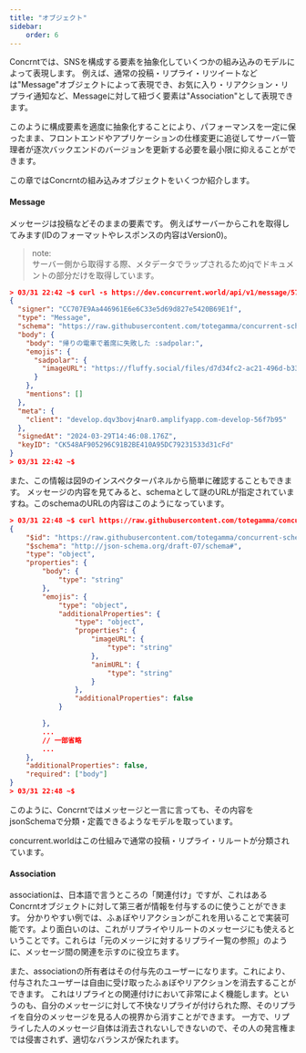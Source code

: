 ```yaml
---
title: "オブジェクト"
sidebar:
    order: 6
---
```


Concrntでは、SNSを構成する要素を抽象化していくつかの組み込みのモデルによって表現します。
例えば、通常の投稿・リプライ・リツイートなどは"Message"オブジェクトによって表現でき、お気に入り・リアクション・リプライ通知など、Messageに対して紐づく要素は"Association"として表現できます。

このように構成要素を適度に抽象化することにより、パフォーマンスを一定に保ったまま、フロントエンドやアプリケーションの仕様変更に追従してサーバー管理者が逐次バックエンドのバージョンを更新する必要を最小限に抑えることができます。

この章ではConcrntの組み込みオブジェクトをいくつか紹介します。

#### Message
メッセージは投稿などそのままの要素です。
例えばサーバーからこれを取得してみます(IDのフォーマットやレスポンスの内容はVersion0)。

> note:  
> サーバー側から取得する際、メタデータでラップされるためjqでドキュメントの部分だけを取得しています。

```json title: messageの取得(バージョン0)
> 03/31 22:42 ~$ curl -s https://dev.concurrent.world/api/v1/message/570afc5c-5b1d-420b-9934-773fedf80801 | jq '.content.payload | fromjson'
{
  "signer": "CC707E9Aa446961E6e6C33e5d69d827e5420B69E1f",
  "type": "Message",
  "schema": "https://raw.githubusercontent.com/totegamma/concurrent-schemas/master/messages/note/0.0.1.json",
  "body": {
    "body": "帰りの電車で着席に失敗した :sadpolar:",
    "emojis": {
      "sadpolar": {
        "imageURL": "https://fluffy.social/files/d7d34fc2-ac21-496d-b330-0f8531b5b0a7"
      }
    },
    "mentions": []
  },
  "meta": {
    "client": "develop.dqv3bovj4nar0.amplifyapp.com-develop-56f7b95"
  },
  "signedAt": "2024-03-29T14:46:08.176Z",
  "keyID": "CK548AF905296C91B2BE410A95DC79231533d31cFd"
}
> 03/31 22:42 ~$
```

また、この情報は図9のインスペクターパネルから簡単に確認することもできます。
メッセージの内容を見てみると、schemaとして謎のURLが指定されていますね。このschemaのURLの内容はこのようになっています。

```json title: schemaの詳細
> 03/31 22:48 ~$ curl https://raw.githubusercontent.com/totegamma/concurrent-schemas/master/messages/note/0.0.1.json
{
    "$id": "https://raw.githubusercontent.com/totegamma/concurrent-schemas/master/messages/note/0.0.1.json",
    "$schema": "http://json-schema.org/draft-07/schema#",
    "type": "object",
    "properties": {
        "body": {
            "type": "string"
        },
        "emojis": {
            "type": "object",
            "additionalProperties": {
                "type": "object",
                "properties": {
                    "imageURL": {
                        "type": "string"
                    },
                    "animURL": {
                        "type": "string"
                    }
                },
                "additionalProperties": false
            }

        },
        ...
        // 一部省略
        ...
    },
    "additionalProperties": false,
    "required": ["body"]
}
> 03/31 22:48 ~$
```

このように、Concrntではメッセージと一言に言っても、その内容をjsonSchemaで分類・定義できるようなモデルを取っています。

concurrent.worldはこの仕組みで通常の投稿・リプライ・リルートが分類されています。

#### Association
associationは、日本語で言うところの「関連付け」ですが、これはあるConcrntオブジェクトに対して第三者が情報を付与するのに使うことができます。
分かりやすい例では、ふぁぼやリアクションがこれを用いることで実装可能です。より面白いのは、これがリプライやリルートのメッセージにも使えるということです。これらは「元のメッージに対するリプライ一覧の参照」のように、メッセージ間の関連を示すのに役立ちます。

また、associationの所有者はその付与先のユーザーになります。これにより、付与されたユーザーは自由に受け取ったふぁぼやリアクションを消去することができます。
これはリプライとの関連付けにおいて非常によく機能します。というのも、自分のメッセージに対して不快なリプライが付けられた際、そのリプライを自分のメッセージを見る人の視界から消すことができます。
一方で、リプライした人のメッセージ自体は消去されないしできないので、その人の発言権までは侵害されず、適切なバランスが保たれます。
